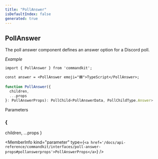 ```yaml
---
title: "PollAnswer"
isDefaultIndex: false
generated: true
---
```



<!-- This file was generated from the CommandKit source. Do not modify. Instead, re-run the "docgen" script -->


## PollAnswer

<GenerationInfo sourceFile="packages/commandkit/src/components/display/poll.ts" sourceLine="127" packageName="commandkit" />

The poll answer component defines an answer option for a Discord poll.



*Example*

```tsx
import { PollAnswer } from 'commandkit';

const answer = <PollAnswer emoji="🟦">TypeScript</PollAnswer>;
```

```ts title="Signature"
function PollAnswer({
  children,
  ...props
}: PollAnswerProps): PollChild<PollAnswerData, PollChildType.Answer>
```
Parameters

### \{
  children,
  ...props
}

<MemberInfo kind="parameter" type={`<a href='/docs/api-reference/commandkit/interfaces/poll-answer-props#pollanswerprops'>PollAnswerProps</a>`} />

